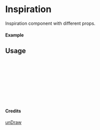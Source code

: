 
<Meta of={Inspiration} title="unDraw/Inspiration" />

# Inspiration

Inspiration component with different props.

#### Example

<Canvas of={Inspiration.Primary} />

## Usage

```ts
import { Inspiration } from "yadl-ui";

const Example = () => {
  return (
      <Inspiration />
  );
};

export default Example;
```

#### Credits
[unDraw](https://undraw.co/illustrations)

